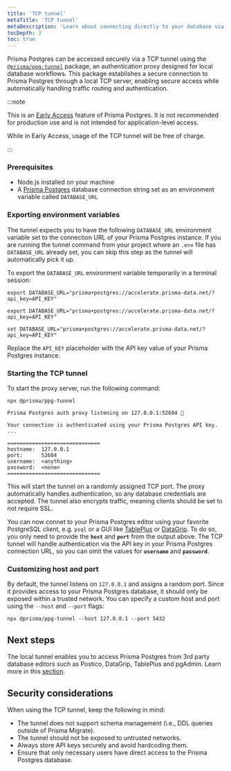 ```yaml
---
title: 'TCP tunnel'
metaTitle: 'TCP tunnel'
metaDescription: 'Learn about connecting directly to your database via TCP tunnel'
tocDepth: 3
toc: true
---
```


Prisma Postgres can be accessed securely via a TCP tunnel using the [`@prisma/ppg-tunnel`](https://www.npmjs.com/package/@prisma/ppg-tunnel) package, an authentication proxy designed for local database workflows. This package establishes a secure connection to Prisma Postgres through a local TCP server, enabling secure access while automatically handling traffic routing and authentication.

:::note

This is an [Early Access](/platform/maturity-levels#early-access) feature of Prisma Postgres. It is not recommended for production use and is not intended for application-level access. 

While in Early Access, usage of the TCP tunnel will be free of charge.

:::

### Prerequisites

- Node.js installed on your machine
- A [Prisma Postgres](/postgres) database connection string set as an environment variable called `DATABASE_URL`

### Exporting environment variables

The tunnel expects you to have the following `DATABASE_URL` environment variable set to the connection URL of your Prisma Postgres instance. If you are running the tunnel command from your project where an `.env` file has `DATABASE_URL` already set, you can skip this step as the tunnel will automatically pick it up.

To export the `DATABASE_URL` environment variable temporarily in a terminal session:

<TabbedContent code>

<TabItem value="macOS">

```terminal
export DATABASE_URL="prisma+postgres://accelerate.prisma-data.net/?api_key=API_KEY"
```

</TabItem>

<TabItem value="Linux">

```terminal
export DATABASE_URL="prisma+postgres://accelerate.prisma-data.net/?api_key=API_KEY"
```

</TabItem>

<TabItem value="Windows">

```terminal
set DATABASE_URL="prisma+postgres://accelerate.prisma-data.net/?api_key=API_KEY"
```

</TabItem>

</TabbedContent>

Replace the `API_KEY` placeholder with the API key value of your Prisma Postgres instance. 

### Starting the TCP tunnel

To start the proxy server, run the following command:

<CodeWithResult outputResultText="" expanded={true}>

<cmd>

```terminal
npx @prisma/ppg-tunnel
```

</cmd>

<cmdResult>

```code no-copy wrap
Prisma Postgres auth proxy listening on 127.0.0.1:52604 🚀

Your connection is authenticated using your Prisma Postgres API key.
...

==============================
hostname:  127.0.0.1
port:      52604
username:  <anything>
password:  <none>
==============================
```

</cmdResult>

</CodeWithResult>

This will start the tunnel on a randomly assigned TCP port. The proxy automatically handles authentication, so any database credentials are accepted. The tunnel also encrypts traffic, meaning clients should be set to not require SSL.

You can now connet to your Prisma Postgres editor using your favorite PostgreSQL client, e.g. `psql` or a GUI like [TablePlus](/postgres/tooling#2a-connect-to-prisma-postgres-using-tableplus) or [DataGrip](/postgres/tooling#2b-connect-to-prisma-postgres-using-datagrip). To do so, you only need to provide the **`host`** and  **`port`** from the output above. The TCP tunnel will handle authentication via the API key in your Prisma Postgres connection URL, so you can omit the values for  **`username`** and  **`password`**.


### Customizing host and port

By default, the tunnel listens on `127.0.0.1` and assigns a random port. Since it provides access to your Prisma Postgres database, it should only be exposed within a trusted network. You can specify a custom host and port using the `--host` and `--port` flags:

```terminal
npx @prisma/ppg-tunnel --host 127.0.0.1 --port 5432
```

## Next steps

The local tunnel enables you to access Prisma Postgres from 3rd party database editors such as Postico, DataGrip, TablePlus and pgAdmin. Learn more in this [section](/postgres/tooling).

## Security considerations

When using the TCP tunnel, keep the following in mind:

- The tunnel does not support schema management (i.e., DDL queries outside of Prisma Migrate).
- The tunnel should not be exposed to untrusted networks.
- Always store API keys securely and avoid hardcoding them.
- Ensure that only necessary users have direct access to the Prisma Postgres database.


